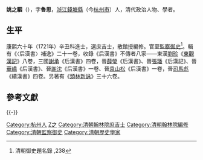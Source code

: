'''姚之駰'''（{{bd|?||?||}}），字'''魯思'''，[[浙江|浙江]][[錢塘縣|錢塘縣]]（今[[杭州市|杭州市]]）人，清代政治人物、學者。

== 生平 ==
康熙六十年（1721年）辛丑科進士，選庶吉士，散館授編修。官至[[監察御史|監察御史]]<ref>清朝御史題名錄 ,238</ref>。輯有《〈后漢書〉補逸》二十一卷，收錄《后漢書》不傳者八家——東漢[[劉珍_(東漢)|劉珍]]《[[東觀漢記|東觀漢記]]》八卷，三國[[謝承|謝承]]《后漢書》四卷，晉[[薛瑩_(三國)|薛瑩]]《后漢書》、晉[[張璠|張璠]]《后漢記》、晉[[華嶠|華嶠]]《后漢書》、晉[[謝沈|謝沈]]《后漢書》一卷、晉[[袁山松|袁山松]]《后漢書》一卷，晉[[司馬彪|司馬彪]]《續漢書》四卷。另著有《[[類林新詠|類林新詠]]》三十六卷。

== 參考文獻 ==
{{Reflist}}

{{-}}
{{康熙六十年辛丑科殿試金榜}}
{{清朝明史館職官}}

{{Authority control}}

{{DEFAULTSORT:Yao姚}}
[[Category:杭州人|Category:杭州人]]
[[Category:姚姓|Z之]]
[[Category:清朝翰林院庶吉士|Category:清朝翰林院庶吉士]]
[[Category:清朝翰林院編修|Category:清朝翰林院編修]]
[[Category:清朝監察御史|Category:清朝監察御史]]
[[Category:清朝歷史學家|Category:清朝歷史學家]]


{{清朝人物小作品}}